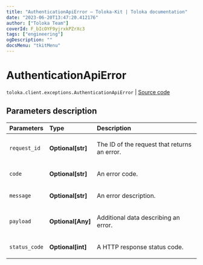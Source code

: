 ```yaml
---
title: "AuthenticationApiError — Toloka-Kit | Toloka documentation"
date: "2023-06-20T13:47:20.412176"
author: ["Toloka Team"]
coverId: F_bIcOYF9yjrxkPZrXc3
tags: ["engineering"]
ogDescription: ""
docsMenu: "tkitMenu"
---
```


# AuthenticationApiError

`toloka.client.exceptions.AuthenticationApiError` | [Source code](https://github.com/Toloka/toloka-kit/blob/v1.2.0/src/client/exceptions.py#L115)

## Parameters description

| Parameters | Type | Description |
| :----------| :----| :-----------|
`request_id`|**Optional\[str\]**|<p>The ID of the request that returns an error.</p>
`code`|**Optional\[str\]**|<p>An error code.</p>
`message`|**Optional\[str\]**|<p>An error description.</p>
`payload`|**Optional\[Any\]**|<p>Additional data describing an error.</p>
`status_code`|**Optional\[int\]**|<p>A HTTP response status code.</p>